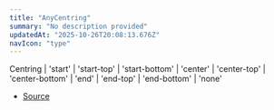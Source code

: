 ```yaml
---
title: "AnyCentring"
summary: "No description provided"
updatedAt: "2025-10-26T20:08:13.676Z"
navIcon: "type"
---
```



Centring \| 'start' \| 'start\-top' \| 'start\-bottom' \| 'center' \| 'center\-top' \| 'center\-bottom' \| 'end' \| 'end\-top' \| 'end\-bottom' \| 'none'

- [Source](https://github.com/NMMTY/LazyCanvas/blob/ba3e53b2fefc78794f94d50b21443818f2774649/packages/lazycanvas/src/types/types.d.ts#L62)